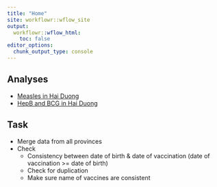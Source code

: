```yaml
---
title: "Home"
site: workflowr::wflow_site
output:
  workflowr::wflow_html:
    toc: false
editor_options:
  chunk_output_type: console
---
```


## Analyses

* [Measles in Hai Duong](https://oucomo.github.io/Vaccination_COVID/haiduong_measles.html)
* [HepB and BCG in Hai Duong](https://oucomo.github.io/Vaccination_COVID/hepb_bcg.html)

## Task

* Merge data from all provinces
* Check
    + Consistency between date of birth & date of vaccination (date of vaccination >= date of birth)
    + Check for duplication
    + Make sure name of vaccines are consistent
